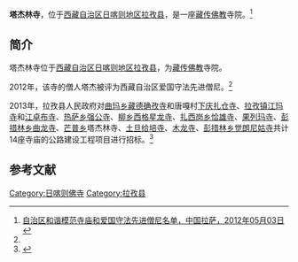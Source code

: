 {{Infobox Tibetan Buddhist monastery
|name =塔杰林寺
|image =
|image size = 250px
|alt = 
|caption = 
|t=
|w=
|to = 
|ipa={{IPA|}}
|z=
|thdl=
|e=
|tc=塔杰林寺
|s=塔杰林寺
|p=
|m=
|k=
|pushpin_map = 
|latd =  | latm =  | lats =  | latNS = 
|longd=  | longm= | longs =| longEW = 
|iso_region = 
|map_caption = 
|mapsize = 
|location_country = 中国
|location = {{CHN}}[[西藏自治区|西藏自治区]][[日喀则地区|日喀则地区]][[拉孜县|拉孜县]]
|coordinates_display =
|founded_by = 
|date_founded =
|date_renovated =
|sect = 
|mather =
|children =
|dedicated_to = 
|tulku =
|head_lama = 
|head_mgh =
|no._of_monks = 
|architecture = 
|festivals =
|footnotes = 
}}

'''塔杰林寺'''，位于[[西藏自治区|西藏自治区]][[日喀则地区|日喀则地区]][[拉孜县|拉孜县]]，是一座[[藏传佛教|藏传佛教]]寺院。<ref name=mingdan>[http://www.lasa.gov.cn/Item/38763.aspx 自治区和谐模范寺庙和爱国守法先进僧尼名单，中国拉萨，2012年05月03日] {{webarchive|url=https://web.archive.org/web/20130928220630/http://www.lasa.gov.cn/Item/38763.aspx |date=2013年09月28日 }}</ref>

==简介==
塔杰林寺位于[[西藏自治区|西藏自治区]][[日喀则地区|日喀则地区]][[拉孜县|拉孜县]]，为[[藏传佛教|藏传佛教]]寺院。

2012年，该寺的僧人塔杰被评为西藏自治区爱国守法先进僧尼。<ref name=mingdan/>

2013年，拉孜县人民政府对[[曲玛乡|曲玛乡]][[藏德确孜寺|藏德确孜寺]]和唐嘎村[[下庆扎仓寺|下庆扎仓寺]]、[[拉孜镇|拉孜镇]][[江玛寺_(拉孜县)|江玛寺]]和[[江卓布寺|江卓布寺]]、[[热萨乡|热萨乡]][[强公寺|强公寺]]、[[柳乡|柳乡]][[西格星龙寺|西格星龙寺]]、[[扎西岗乡|扎西岗乡]][[恰雄寺|恰雄寺]]、[[果列玛寺|果列玛寺]]、[[彭措林乡|彭措林乡]][[曲龙寺_(拉孜县)|曲龙寺]]、[[芒普乡|芒普乡]]塔杰林寺、[[土旦给培寺|土旦给培寺]]、[[木龙寺_(拉孜县)|木龙寺]]、[[彭措林乡|彭措林乡]][[觉囊寺|觉朗尼姑寺]]共计14座寺庙的公路建设工程项目进行招标。<ref>{{Cite web |url=http://www.chinabidding.com/zbzx-detail-218578784.html |title=拉孜县芒普乡塔杰林寺等12座寺庙公路建设工程项目，中国国际招标网，2013-03-25 |accessdate=2013-08-21 |archive-date=2016-03-08 |archive-url=https://web.archive.org/web/20160308091009/http://chinabidding.com/zbzx-detail-218578784.html |dead-url=no }}</ref>

==参考文献==
{{reflist}}

{{日喀则地标}}
[[Category:日喀则佛寺|Category:日喀则佛寺]]
[[Category:拉孜县|Category:拉孜县]]